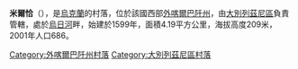 {{unreferenced|time=2019-02-11T09:23:27+00:00}}
{{coord|48|49|36|N|22|27|41|E|scale:30000|display=title}}

'''米爾恰'''（{{lang-uk|Мирча}}），是[[烏克蘭|烏克蘭]]的村落，位於該國西部[[外喀爾巴阡州|外喀爾巴阡州]]，由[[大別列茲尼區|大別列茲尼區]]負責管轄，處於[[烏日河_(拉博雷茨河支流)|烏日河]]畔，始建於1599年，面積4.19平方公里，海拔高度209米，2001年人口686。

{{DEFAULTSORT:Мирча}}

[[Category:外喀爾巴阡州村落|Category:外喀爾巴阡州村落]]
[[Category:大別列茲尼區村落|Category:大別列茲尼區村落]]


{{Zakarpattia-geo-stub}}